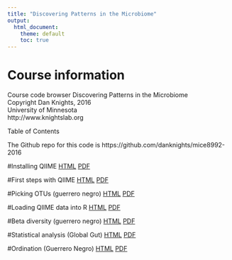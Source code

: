 ```yaml
---
title: "Discovering Patterns in the Microbiome"
output:
  html_document:
    theme: default
    toc: true
---
```


# Course information
Course code browser
Discovering Patterns in the Microbiome  
Copyright Dan Knights, 2016  
University of Minnesota  
http://www.knightslab.org

Table of Contents

The Github repo for this code is https://github.com/danknights/mice8992-2016

#Installing QIIME
[HTML](installing.qiime.html)   [PDF](installing.qiime.pdf)   

#First steps with QIIME
[HTML](first.steps.with.qiime.html)   [PDF](first.steps.with.qiime.pdf)   

#Picking OTUs (guerrero negro)
[HTML](../data/guerreronegro/OTU.picking.html)   [PDF](../data/guerreronegro/OTU.picking.pdf)  

#Loading QIIME data into R
[HTML](loading.data.into.R.html)   [PDF](loading.data.into.R.pdf)   

#Beta diversity (guerrero negro)
[HTML](../data/guerreronegro/beta.diversity.html)   [PDF](../data/guerreronegro/beta.diversity.pdf)  

#Statistical analysis (Global Gut)
[HTML](../data/globalgut-66-adults/statistical.analysis.html)   [PDF](../data/globalgut-66-adults/statistical.analysis.pdf)  

#Ordination (Guerrero Negro)
[HTML](../data/guerreronegro/ordination.html)   [PDF](../data/guerreronegro/ordination.pdf)  
